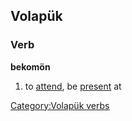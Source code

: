 ==Volapük==

===Verb===
'''bekomön'''

# to [[attend]], be [[present]] at

[[Category:Volapük verbs]]